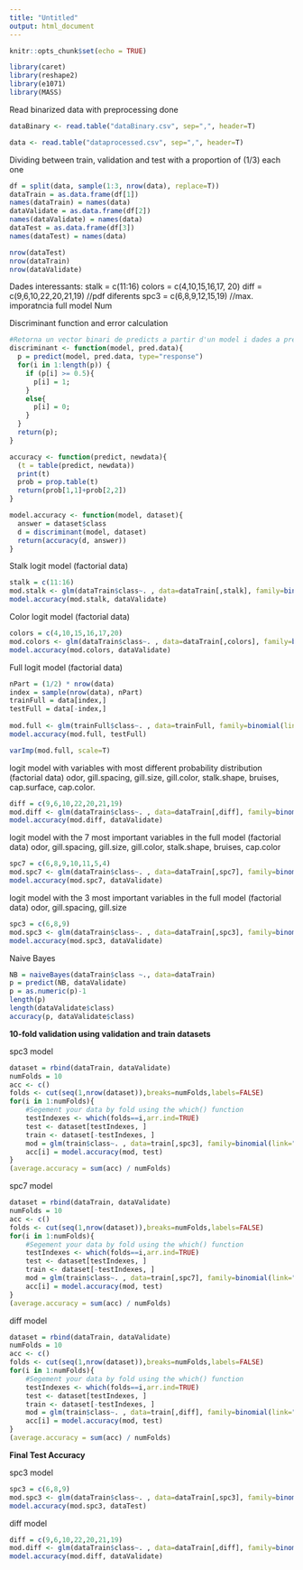 ```yaml
---
title: "Untitled"
output: html_document
---
```


```r
knitr::opts_chunk$set(echo = TRUE)
```

```r
library(caret)
library(reshape2)
library(e1071)
library(MASS)
```

Read binarized data with preprocessing done
```r
dataBinary <- read.table("dataBinary.csv", sep=",", header=T)
```

```r
data <- read.table("dataprocessed.csv", sep=",", header=T)
```

Dividing between train, validation and test
with a proportion of (1/3) each one
```r
df = split(data, sample(1:3, nrow(data), replace=T))
dataTrain = as.data.frame(df[1])
names(dataTrain) = names(data)
dataValidate = as.data.frame(df[2])
names(dataValidate) = names(data)
dataTest = as.data.frame(df[3])
names(dataTest) = names(data)
```

```r
nrow(dataTest)
nrow(dataTrain)
nrow(dataValidate)
```

Dades interessants:
stalk = c(11:16)
colors = c(4,10,15,16,17, 20)
diff = c(9,6,10,22,20,21,19) //pdf diferents
spc3 = c(6,8,9,12,15,19) //max. imporatncia full model Num

Discriminant function and error calculation
```r
#Retorna un vector binari de predicts a partir d'un model i dades a predir
discriminant <- function(model, pred.data){
  p = predict(model, pred.data, type="response")
  for(i in 1:length(p)) {
    if (p[i] >= 0.5){
      p[i] = 1;
    }
    else{
      p[i] = 0;
    }
  }
  return(p);
}

accuracy <- function(predict, newdata){
  (t = table(predict, newdata))
  print(t)
  prob = prop.table(t)
  return(prob[1,1]+prob[2,2])
}

model.accuracy <- function(model, dataset){
  answer = dataset$class
  d = discriminant(model, dataset)
  return(accuracy(d, answer))
}
```


Stalk logit model (factorial data)
```r
stalk = c(11:16)
mod.stalk <- glm(dataTrain$class~. , data=dataTrain[,stalk], family=binomial(link="logit"))
model.accuracy(mod.stalk, dataValidate)
```

Color logit model (factorial data)
```r
colors = c(4,10,15,16,17,20)
mod.colors <- glm(dataTrain$class~. , data=dataTrain[,colors], family=binomial(link="logit"))
model.accuracy(mod.colors, dataValidate)
```

Full logit model (factorial data)
```r
nPart = (1/2) * nrow(data) 
index = sample(nrow(data), nPart)
trainFull = data[index,]
testFull = data[-index,]
  
mod.full <- glm(trainFull$class~. , data=trainFull, family=binomial(link="logit"))
model.accuracy(mod.full, testFull)
```

```r
varImp(mod.full, scale=T)
```


logit model with variables with most different probability distribution (factorial data)
odor, gill.spacing, gill.size, gill.color, stalk.shape, bruises, cap.surface, cap.color.
```r
diff = c(9,6,10,22,20,21,19)
mod.diff <- glm(dataTrain$class~. , data=dataTrain[,diff], family=binomial(link="logit"))
model.accuracy(mod.diff, dataValidate)
```

logit model with the 7 most important variables in the full model (factorial data)
odor, gill.spacing, gill.size, gill.color, stalk.shape, bruises, cap.color
```r
spc7 = c(6,8,9,10,11,5,4)
mod.spc7 <- glm(dataTrain$class~. , data=dataTrain[,spc7], family=binomial(link="logit"))
model.accuracy(mod.spc7, dataValidate)
```

logit model with the 3 most important variables in the full model (factorial data)
odor, gill.spacing, gill.size
```r
spc3 = c(6,8,9)
mod.spc3 <- glm(dataTrain$class~. , data=dataTrain[,spc3], family=binomial(link="logit"))
model.accuracy(mod.spc3, dataValidate)
```

Naive Bayes
```r
NB = naiveBayes(dataTrain$class ~., data=dataTrain)
p = predict(NB, dataValidate)
p = as.numeric(p)-1
length(p)
length(dataValidate$class)
accuracy(p, dataValidate$class)
```


__10-fold validation using validation and train datasets__

spc3 model
```r
dataset = rbind(dataTrain, dataValidate)
numFolds = 10
acc <- c()
folds <- cut(seq(1,nrow(dataset)),breaks=numFolds,labels=FALSE)
for(i in 1:numFolds){
    #Segement your data by fold using the which() function
    testIndexes <- which(folds==i,arr.ind=TRUE)
    test <- dataset[testIndexes, ]
    train <- dataset[-testIndexes, ]
    mod = glm(train$class~. , data=train[,spc3], family=binomial(link="logit"))
    acc[i] = model.accuracy(mod, test)
}
(average.accuracy = sum(acc) / numFolds)
```

spc7 model
```r
dataset = rbind(dataTrain, dataValidate)
numFolds = 10
acc <- c()
folds <- cut(seq(1,nrow(dataset)),breaks=numFolds,labels=FALSE)
for(i in 1:numFolds){
    #Segement your data by fold using the which() function
    testIndexes <- which(folds==i,arr.ind=TRUE)
    test <- dataset[testIndexes, ]
    train <- dataset[-testIndexes, ]
    mod = glm(train$class~. , data=train[,spc7], family=binomial(link="logit"))
    acc[i] = model.accuracy(mod, test)
}
(average.accuracy = sum(acc) / numFolds)
```

diff model
```r
dataset = rbind(dataTrain, dataValidate)
numFolds = 10
acc <- c()
folds <- cut(seq(1,nrow(dataset)),breaks=numFolds,labels=FALSE)
for(i in 1:numFolds){
    #Segement your data by fold using the which() function
    testIndexes <- which(folds==i,arr.ind=TRUE)
    test <- dataset[testIndexes, ]
    train <- dataset[-testIndexes, ]
    mod = glm(train$class~. , data=train[,diff], family=binomial(link="logit"))
    acc[i] = model.accuracy(mod, test)
}
(average.accuracy = sum(acc) / numFolds)
```

__Final Test Accuracy__

spc3 model
```r
spc3 = c(6,8,9)
mod.spc3 <- glm(dataTrain$class~. , data=dataTrain[,spc3], family=binomial(link="logit"))
model.accuracy(mod.spc3, dataTest)
```

diff model
```r
diff = c(9,6,10,22,20,21,19)
mod.diff <- glm(dataTrain$class~. , data=dataTrain[,diff], family=binomial(link="logit"))
model.accuracy(mod.diff, dataValidate)
```

